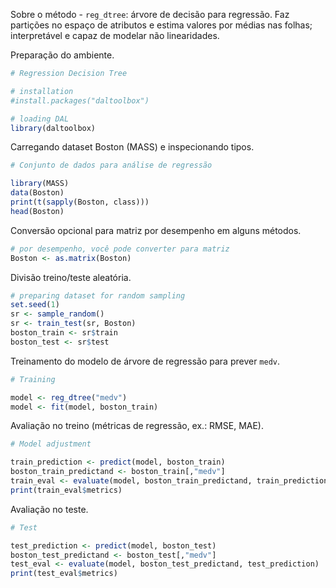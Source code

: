 Sobre o método
- `reg_dtree`: árvore de decisão para regressão. Faz partições no espaço de atributos e estima valores por médias nas folhas; interpretável e capaz de modelar não linearidades.

Preparação do ambiente.
```r
# Regression Decision Tree

# installation 
#install.packages("daltoolbox")

# loading DAL
library(daltoolbox) 
```

Carregando dataset Boston (MASS) e inspecionando tipos.
```r
# Conjunto de dados para análise de regressão

library(MASS)
data(Boston)
print(t(sapply(Boston, class)))
head(Boston)
```

Conversão opcional para matriz por desempenho em alguns métodos.
```r
# por desempenho, você pode converter para matriz
Boston <- as.matrix(Boston)
```

Divisão treino/teste aleatória.
```r
# preparing dataset for random sampling
set.seed(1)
sr <- sample_random()
sr <- train_test(sr, Boston)
boston_train <- sr$train
boston_test <- sr$test
```

Treinamento do modelo de árvore de regressão para prever `medv`.
```r
# Training

model <- reg_dtree("medv")
model <- fit(model, boston_train)
```

Avaliação no treino (métricas de regressão, ex.: RMSE, MAE).
```r
# Model adjustment

train_prediction <- predict(model, boston_train)
boston_train_predictand <- boston_train[,"medv"]
train_eval <- evaluate(model, boston_train_predictand, train_prediction)
print(train_eval$metrics)
```

Avaliação no teste.
```r
# Test

test_prediction <- predict(model, boston_test)
boston_test_predictand <- boston_test[,"medv"]
test_eval <- evaluate(model, boston_test_predictand, test_prediction)
print(test_eval$metrics)
```
